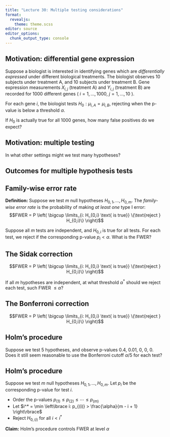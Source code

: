 ```yaml
---
title: "Lecture 30: Multiple testing considerations"
format: 
  revealjs:
    theme: theme.scss
editor: source
editor_options: 
  chunk_output_type: console
---
```


## Motivation: differential gene expression

Suppose a biologist is interested in identifying genes which are *differentially expressed* under different biological treatments. The biologist observes 10 subjects under treatment A, and 10 subjects under treatment B. Gene expression measurements $X_{i,j}$ (treatment A) and $Y_{i,j}$ (treatment B) are recorded for 1000 different genes ( $i = 1,...,1000$, $j = 1,...,10$ ). 

For each gene $i$, the biologist tests $H_0: \mu_{i,A} = \mu_{i,B}$, rejecting when the p-value is below a threshold $\alpha$.

If $H_0$ is actually true for all 1000 genes, how many false positives do we expect?


## Motivation: multiple testing

In what other settings might we test many hypotheses?


## Outcomes for multiple hypothesis tests


## Family-wise error rate

**Definition:** Suppose we test $m$ null hypotheses $H_{0,1},...,H_{0,m}$. The *family-wise error rate* is the probability of making *at least one* type I error:
$$FWER = P \left( \bigcup \limits_{i: H_{0,i} \text{ is true}} \{\text{reject } H_{0,i}\} \right)$$

Suppose all $m$ tests are independent, and $H_{0,i}$ is true for all tests. For each test, we reject if the corresponding p-value $p_i < \alpha$. What is the FWER?


## The Sidak correction

$$FWER = P \left( \bigcup \limits_{i: H_{0,i} \text{ is true}} \{\text{reject } H_{0,i}\} \right)$$

If all $m$ hypotheses are independent, at what threshold $\alpha^*$ should we reject each test, such FWER $\leq \alpha$? 


## The Bonferroni correction

$$FWER = P \left( \bigcup \limits_{i: H_{0,i} \text{ is true}} \{\text{reject } H_{0,i}\} \right)$$


## Holm's procedure

Suppose we test 5 hypotheses, and observe p-values 0.4, 0.01, 0, 0, 0. Does it still seem reasonable to use the Bonferroni cutoff $\alpha/5$ for each test?

## Holm's procedure

Suppose we test $m$ null hypotheses $H_{0,1},...,H_{0,m}$. Let $p_i$ be the corresponding p-value for test $i$.

* Order the p-values $p_{(1)} \leq p_{(2)} \leq \cdots \leq p_{(m)}$
* Let $i^* = \min \left\lbrace i: p_{(i)} > \frac{\alpha}{m - i + 1} \right\rbrace$
* Reject $H_{0, (i)}$ for all $i < i^*$

**Claim:** Holm's procedure controls FWER at level $\alpha$